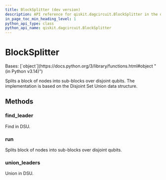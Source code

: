 ```yaml
---
title: BlockSplitter (dev version)
description: API reference for qiskit.dagcircuit.BlockSplitter in the dev version of qiskit
in_page_toc_min_heading_level: 1
python_api_type: class
python_api_name: qiskit.dagcircuit.BlockSplitter
---
```


# BlockSplitter

<Class id="qiskit.dagcircuit.BlockSplitter" isDedicatedPage={true} github="https://github.com/Qiskit/qiskit/tree/main/qiskit/dagcircuit/collect_blocks.py#L263-L311" signature="qiskit.dagcircuit.BlockSplitter" modifiers="class">
  Bases: [`object`](https://docs.python.org/3/library/functions.html#object "(in Python v3.14)")

  Splits a block of nodes into sub-blocks over disjoint qubits. The implementation is based on the Disjoint Set Union data structure.

  ## Methods

  ### find\_leader

  <Function id="qiskit.dagcircuit.BlockSplitter.find_leader" github="https://github.com/Qiskit/qiskit/tree/main/qiskit/dagcircuit/collect_blocks.py#L271-L280" signature="find_leader(index)">
    Find in DSU.
  </Function>

  ### run

  <Function id="qiskit.dagcircuit.BlockSplitter.run" github="https://github.com/Qiskit/qiskit/tree/main/qiskit/dagcircuit/collect_blocks.py#L295-L311" signature="run(block)">
    Splits block of nodes into sub-blocks over disjoint qubits.
  </Function>

  ### union\_leaders

  <Function id="qiskit.dagcircuit.BlockSplitter.union_leaders" github="https://github.com/Qiskit/qiskit/tree/main/qiskit/dagcircuit/collect_blocks.py#L282-L293" signature="union_leaders(index1, index2)">
    Union in DSU.
  </Function>
</Class>

